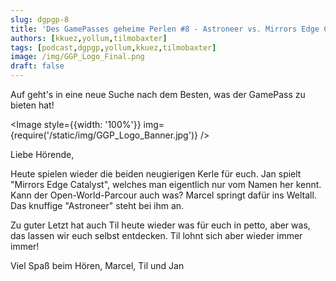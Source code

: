 ```yaml
---
slug: dgpgp-8
title: 'Des GamePasses geheime Perlen #8 - Astroneer vs. Mirrors Edge Catalyst'
authors: [kkuez,yollum,tilmobaxter]
tags: [podcast,dgpgp,yollum,kkuez,tilmobaxter]
image: /img/GGP_Logo_Final.png
draft: false
---
```



Auf geht's in eine neue Suche nach dem Besten, was der GamePass zu bieten hat!

<Image style={{width: '100%'}} img={require('/static/img/GGP_Logo_Banner.jpg')} />

<!--truncate-->

Liebe Hörende,

Heute spielen wieder die beiden neugierigen Kerle für euch.
Jan spielt "Mirrors Edge Catalyst", welches man eigentlich nur vom Namen her kennt.
Kann der Open-World-Parcour auch was?
Marcel springt dafür ins Weltall.
Das knuffige "Astroneer" steht bei ihm an.

Zu guter Letzt hat auch Til heute wieder was für euch in petto, aber was, das lassen wir euch selbst entdecken. Til lohnt sich aber wieder immer immer!

Viel Spaß beim Hören,
Marcel, Til und Jan

<ReactPlayer
    width="100%"
    height="50px"
    controls
    url='https://m10z.picnotes.de/DesGamePassesGeheimePerlen/DesGamePassesGeheimePerlen_8.mp3'
/>
